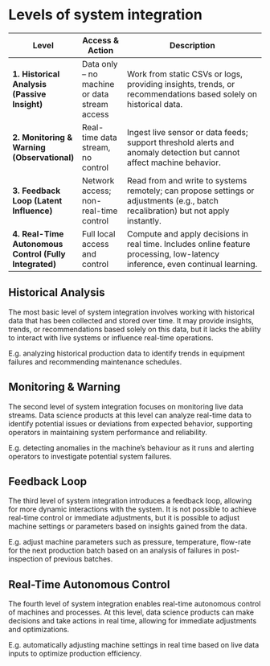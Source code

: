 # Levels of system integration
| Level                                                  | Access & Action                            | Description                                                                                                                       |
| ------------------------------------------------------ | ------------------------------------------ | --------------------------------------------------------------------------------------------------------------------------------- |
| **1. Historical Analysis (Passive Insight)**           | Data only -- no machine or data stream access | Work from static CSVs or logs, providing insights, trends, or recommendations based solely on historical data.                    |
| **2. Monitoring & Warning (Observational)**            | Real-time data stream, no control          | Ingest live sensor or data feeds; support threshold alerts and anomaly detection but cannot affect machine behavior.              |
| **3. Feedback Loop (Latent Influence)**                | Network access; non-real-time control      | Read from and write to systems remotely; can propose settings or adjustments (e.g., batch recalibration) but not apply instantly. |
| **4. Real-Time Autonomous Control (Fully Integrated)** | Full local access and control              | Compute and apply decisions in real time. Includes online feature processing, low-latency inference, even continual learning.     |

## Historical Analysis
The most basic level of system integration involves working with historical data that has been collected and stored over time.
It may provide insights, trends, or recommendations based solely on this data, but it lacks the ability to interact with live systems or influence real-time operations.

E.g. analyzing historical production data to identify trends in equipment failures and recommending maintenance schedules.

## Monitoring & Warning
The second level of system integration focuses on monitoring live data streams.
Data science products at this level can analyze real-time data to identify potential issues or deviations from expected behavior, supporting operators in maintaining system performance and reliability.

E.g. detecting anomalies in the machine's behaviour as it runs and alerting operators to investigate potential system failures.

## Feedback Loop
The third level of system integration introduces a feedback loop, allowing for more dynamic interactions with the system.
It is not possible to achieve real-time control or immediate adjustments, but it is possible to adjust machine settings or parameters based on insights gained from the data.

E.g. adjust machine parameters such as pressure, temperature, flow-rate for the next production batch based on an analysis of failures in post-inspection of previous batches.

## Real-Time Autonomous Control
The fourth level of system integration enables real-time autonomous control of machines and processes.
At this level, data science products can make decisions and take actions in real time, allowing for immediate adjustments and optimizations.

E.g. automatically adjusting machine settings in real time based on live data inputs to optimize production efficiency.
